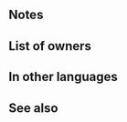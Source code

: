 {{Weapon Infobox
|tagid=SID_賀正の銀虎の爪牙
|intID=2895
|exclusive=1
|weaponType=Beast
|canUseMove=Infantry
|cost=400
|might=14
|range=1
|effect=Grants Def+3. At start of combat, if foe's HP ≥ 75%, grants Atk/Def+6 to unit during combat, and also, if unit's Def > foe's Def, grants Special cooldown charge +1 per foe's attack (only highest value applied; does not stack) and deals +5 damage per unit's attack, including when dealing damage with a Special triggered before combat.<br><br>At start of turn, if unit is adjacent to only beast or dragon allies or if unit is not adjacent to any ally, unit transforms (otherwise, unit reverts). If unit transforms, grants Atk+2, deals +7 damage when Special triggers, and neutralizes effects that grant "Special cooldown charge +X" to foe or inflict "Special cooldown charge -X" on unit during combat.
|statModifiers=0,14,0,3,0
|required=Adult (Infantry)
|properties=
}}
==Notes==
{{Combat boosts}}
{{CooldownChargePlus|perAttack=foe}}
{{FixedDamage|5}}
{{Beast (Infantry)}}
==List of owners==
{{Skill Hero List}}
==In other languages==
{{OtherLanguages
|japanese=賀正の銀虎の爪牙
|german=Blitzblanker Zahn
|spanishEU=Colmillo afilado
|spanishLA=Colmillo afilado
|french=Croc aiguisé
|italian=Zanna affilata
|chineseTW=賀年銀虎的爪牙
|portuguese=Presa afiada
}}
==See also==
{{See also skills|cond=Description LIKE '%if foe\'s HP ≥ 75\%%Atk/Def+%during combat%' OR Description LIKE '%including when dealing damage with a Special triggered before combat%'}}
{{Weapons Navbox}}